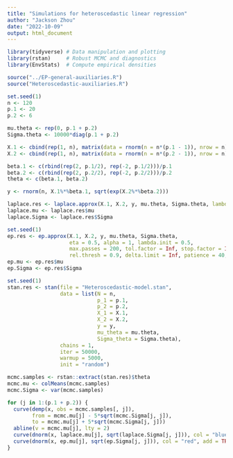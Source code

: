 ```yaml
---
title: "Simulations for heteroscedastic linear regression"
author: "Jackson Zhou"
date: "2022-10-09"
output: html_document
---
```


```r
library(tidyverse) # Data manipulation and plotting
library(rstan)     # Robust MCMC and diagnostics
library(EnvStats)  # Compute empirical densities

source("../EP-general-auxiliaries.R")
source("Heteroscedastic-auxiliaries.R")
```

```r
set.seed(1)
n <- 120
p.1 <- 20
p.2 <- 6

mu.theta <- rep(0, p.1 + p.2)
Sigma.theta <- 10000*diag(p.1 + p.2)

X.1 <- cbind(rep(1, n), matrix(data = rnorm(n = n*(p.1 - 1)), nrow = n))
X.2 <- cbind(rep(1, n), matrix(data = rnorm(n = n*(p.2 - 1)), nrow = n))

beta.1 <- c(rbind(rep(2, p.1/2), rep(-2, p.1/2)))/p.1
beta.2 <- c(rbind(rep(2, p.2/2), rep(-2, p.2/2)))/p.2
theta <- c(beta.1, beta.2)

y <- rnorm(n, X.1%*%beta.1, sqrt(exp(X.2%*%beta.2)))
```

```r
laplace.res <- laplace.approx(X.1, X.2, y, mu.theta, Sigma.theta, lambda.init = 0.5, maxit = 50000)
laplace.mu <- laplace.res$mu
laplace.Sigma <- laplace.res$Sigma
```

```r
set.seed(1)
ep.res <- ep.approx(X.1, X.2, y, mu.theta, Sigma.theta, 
                    eta = 0.5, alpha = 1, lambda.init = 0.5,
                    max.passes = 200, tol.factor = Inf, stop.factor = Inf , abs.thresh = 0.5, 
                    rel.thresh = 0.9, delta.limit = Inf, patience = 40, verbose = T)
ep.mu <- ep.res$mu
ep.Sigma <- ep.res$Sigma
```

```r
set.seed(1)
stan.res <- stan(file = "Heteroscedastic-model.stan",
                 data = list(N = n,
                             p_1 = p.1,
                             p_2 = p.2,
                             X_1 = X.1,
                             X_2 = X.2,
                             y = y,
                             mu_theta = mu.theta,
                             Sigma_theta = Sigma.theta),
                 chains = 1,
                 iter = 50000,
                 warmup = 5000,
                 init = "random")

mcmc.samples <- rstan::extract(stan.res)$theta
mcmc.mu <- colMeans(mcmc.samples)
mcmc.Sigma <- var(mcmc.samples)
```

```r
for (j in 1:(p.1 + p.2)) {
  curve(demp(x, obs = mcmc.samples[, j]),
        from = mcmc.mu[j] - 5*sqrt(mcmc.Sigma[j, j]),
        to = mcmc.mu[j] + 5*sqrt(mcmc.Sigma[j, j]))
  abline(v = mcmc.mu[j], lty = 2)
  curve(dnorm(x, laplace.mu[j], sqrt(laplace.Sigma[j, j])), col = "blue", add = TRUE)
  curve(dnorm(x, ep.mu[j], sqrt(ep.Sigma[j, j])), col = "red", add = TRUE)
}
```
